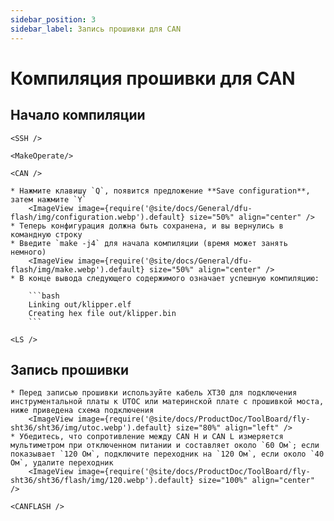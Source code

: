 ```yaml
---
sidebar_position: 3
sidebar_label: Запись прошивки для CAN
---
```




# Компиляция прошивки для CAN

## Начало компиляции

    <SSH />

    <MakeOperate/>

    <CAN />

    * Нажмите клавишу `Q`, появится предложение **Save configuration**, затем нажмите `Y`
        <ImageView image={require('@site/docs/General/dfu-flash/img/configuration.webp').default} size="50%" align="center" />
    * Теперь конфигурация должна быть сохранена, и вы вернулись в командную строку
    * Введите `make -j4` для начала компиляции (время может занять немного)
        <ImageView image={require('@site/docs/General/dfu-flash/img/make.webp').default} size="50%" align="center" />
    * В конце вывода следующего содержимого означает успешную компиляцию:

        ```bash
        Linking out/klipper.elf
        Creating hex file out/klipper.bin
        ```

    <LS />


## Запись прошивки

    * Перед записью прошивки используйте кабель XT30 для подключения инструментальной платы к UTOC или материнской плате с прошивкой моста, ниже приведена схема подключения
        <ImageView image={require('@site/docs/ProductDoc/ToolBoard/fly-sht36/sht36/img/utoc.webp').default} size="80%" align="left" />
    * Убедитесь, что сопротивление между CAN H и CAN L измеряется мультиметром при отключенном питании и составляет около `60 Ом`; если показывает `120 Ом`, подключите переходник на `120 Ом`, если около `40 Ом`, удалите переходник
        <ImageView image={require('@site/docs/ProductDoc/ToolBoard/fly-sht36/sht36/flash/img/120.webp').default} size="100%" align="center" />

    <CANFLASH />
